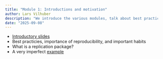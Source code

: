 ```yaml
---
title: "Module 1: Introductions and motivation"
author: Lars Vilhuber
description: "We introduce the various modules, talk about best practices, describe what we mean by replication package, and illustrate practically using a toy example."
date: "2025-09-08"
---
```


- [Introductory slides](https://larsvilhuber.github.io/summer-school-qicss-2025/presentation/presentation.html#/title-slide)
- Best practicies, importance of reproducibility, and important habits
- What is a replication package?
- A very imperfect [example](https://larsvilhuber.github.io/summer-school-qicss-2025/presentation/01-very-imperfect-example.html#/title-slide)
